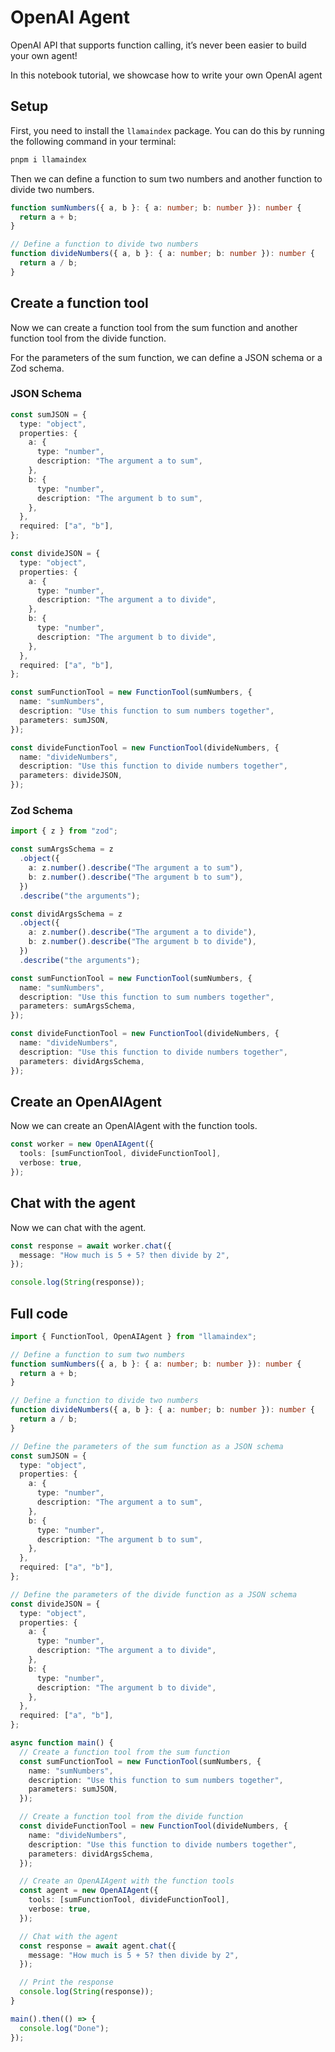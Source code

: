 # OpenAI Agent

OpenAI API that supports function calling, it’s never been easier to build your own agent!

In this notebook tutorial, we showcase how to write your own OpenAI agent

## Setup

First, you need to install the `llamaindex` package. You can do this by running the following command in your terminal:

```bash
pnpm i llamaindex
```

Then we can define a function to sum two numbers and another function to divide two numbers.

```ts
function sumNumbers({ a, b }: { a: number; b: number }): number {
  return a + b;
}

// Define a function to divide two numbers
function divideNumbers({ a, b }: { a: number; b: number }): number {
  return a / b;
}
```

## Create a function tool

Now we can create a function tool from the sum function and another function tool from the divide function.

For the parameters of the sum function, we can define a JSON schema or a Zod schema.

### JSON Schema

```ts
const sumJSON = {
  type: "object",
  properties: {
    a: {
      type: "number",
      description: "The argument a to sum",
    },
    b: {
      type: "number",
      description: "The argument b to sum",
    },
  },
  required: ["a", "b"],
};

const divideJSON = {
  type: "object",
  properties: {
    a: {
      type: "number",
      description: "The argument a to divide",
    },
    b: {
      type: "number",
      description: "The argument b to divide",
    },
  },
  required: ["a", "b"],
};

const sumFunctionTool = new FunctionTool(sumNumbers, {
  name: "sumNumbers",
  description: "Use this function to sum numbers together",
  parameters: sumJSON,
});

const divideFunctionTool = new FunctionTool(divideNumbers, {
  name: "divideNumbers",
  description: "Use this function to divide numbers together",
  parameters: divideJSON,
});
```

### Zod Schema

```ts
import { z } from "zod";

const sumArgsSchema = z
  .object({
    a: z.number().describe("The argument a to sum"),
    b: z.number().describe("The argument b to sum"),
  })
  .describe("the arguments");

const dividArgsSchema = z
  .object({
    a: z.number().describe("The argument a to divide"),
    b: z.number().describe("The argument b to divide"),
  })
  .describe("the arguments");

const sumFunctionTool = new FunctionTool(sumNumbers, {
  name: "sumNumbers",
  description: "Use this function to sum numbers together",
  parameters: sumArgsSchema,
});

const divideFunctionTool = new FunctionTool(divideNumbers, {
  name: "divideNumbers",
  description: "Use this function to divide numbers together",
  parameters: dividArgsSchema,
});
```

## Create an OpenAIAgent

Now we can create an OpenAIAgent with the function tools.

```ts
const worker = new OpenAIAgent({
  tools: [sumFunctionTool, divideFunctionTool],
  verbose: true,
});
```

## Chat with the agent

Now we can chat with the agent.

```ts
const response = await worker.chat({
  message: "How much is 5 + 5? then divide by 2",
});

console.log(String(response));
```

## Full code

```ts
import { FunctionTool, OpenAIAgent } from "llamaindex";

// Define a function to sum two numbers
function sumNumbers({ a, b }: { a: number; b: number }): number {
  return a + b;
}

// Define a function to divide two numbers
function divideNumbers({ a, b }: { a: number; b: number }): number {
  return a / b;
}

// Define the parameters of the sum function as a JSON schema
const sumJSON = {
  type: "object",
  properties: {
    a: {
      type: "number",
      description: "The argument a to sum",
    },
    b: {
      type: "number",
      description: "The argument b to sum",
    },
  },
  required: ["a", "b"],
};

// Define the parameters of the divide function as a JSON schema
const divideJSON = {
  type: "object",
  properties: {
    a: {
      type: "number",
      description: "The argument a to divide",
    },
    b: {
      type: "number",
      description: "The argument b to divide",
    },
  },
  required: ["a", "b"],
};

async function main() {
  // Create a function tool from the sum function
  const sumFunctionTool = new FunctionTool(sumNumbers, {
    name: "sumNumbers",
    description: "Use this function to sum numbers together",
    parameters: sumJSON,
  });

  // Create a function tool from the divide function
  const divideFunctionTool = new FunctionTool(divideNumbers, {
    name: "divideNumbers",
    description: "Use this function to divide numbers together",
    parameters: dividArgsSchema,
  });

  // Create an OpenAIAgent with the function tools
  const agent = new OpenAIAgent({
    tools: [sumFunctionTool, divideFunctionTool],
    verbose: true,
  });

  // Chat with the agent
  const response = await agent.chat({
    message: "How much is 5 + 5? then divide by 2",
  });

  // Print the response
  console.log(String(response));
}

main().then(() => {
  console.log("Done");
});
```
